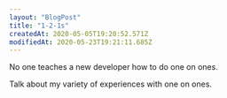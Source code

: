 ```yaml
---
layout: "BlogPost"
title: "1-2-1s"
createdAt: 2020-05-05T19:20:52.571Z
modifiedAt: 2020-05-23T19:21:11.685Z
---
```


No one teaches a new developer how to do one on ones.

Talk about my variety of experiences with one on ones.
